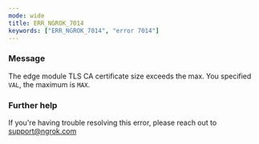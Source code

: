 ```yaml
---
mode: wide
title: ERR_NGROK_7014
keywords: ["ERR_NGROK_7014", "error 7014"]
---
```



### Message

The edge module TLS CA certificate size exceeds the max. You specified `VAL`, the maximum is `MAX`.

<ErrorDetails />

### Further help

If you're having trouble resolving this error, please reach out to [support@ngrok.com](mailto:support@ngrok.com?subject=Help%20with%20ERR_NGROK_7014)

